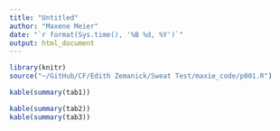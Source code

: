```yaml
---
title: "Untitled"
author: "Maxene Meier"
date: "`r format(Sys.time(), '%B %d, %Y')`"
output: html_document
---
```


```r
library(knitr)
source("~/GitHub/CF/Edith Zemanick/Sweat Test/maxie_code/p001.R")

kable(summary(tab1))
```

```r
kable(summary(tab2))
kable(summary(tab3))
```